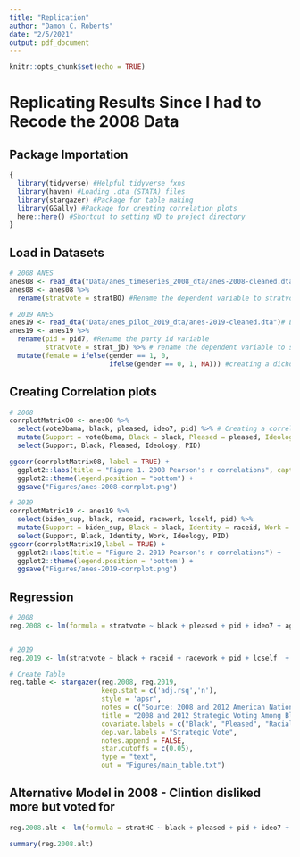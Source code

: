 ```yaml
---
title: "Replication"
author: "Damon C. Roberts"
date: "2/5/2021"
output: pdf_document
---
```


```r
knitr::opts_chunk$set(echo = TRUE)
```

# Replicating Results Since I had to Recode the 2008 Data
## Package Importation
```r
{
  library(tidyverse) #Helpful tidyverse fxns
  library(haven) #Loading .dta (STATA) files
  library(stargazer) #Package for table making
  library(GGally) #Package for creating correlation plots
  here::here() #Shortcut to setting WD to project directory
}
```
## Load in Datasets

```r
# 2008 ANES
anes08 <- read_dta("Data/anes_timeseries_2008_dta/anes-2008-cleaned.dta") # Loading 2008 ANES data
anes08 <- anes08 %>%
  rename(stratvote = stratBO) #Rename the dependent variable to stratvote

# 2019 ANES
anes19 <- read_dta("Data/anes_pilot_2019_dta/anes-2019-cleaned.dta")# Loading 2019 ANES data
anes19 <- anes19 %>%
  rename(pid = pid7, #Rename the party id variable
         stratvote = strat_jb) %>% # rename the dependent variable to stratvote
  mutate(female = ifelse(gender == 1, 0, 
                         ifelse(gender == 0, 1, NA))) #creating a dichotomous variable from gender titled female. Female self-identified respondents == 1, otherwise == 0
```

## Creating Correlation plots
```r
# 2008
corrplotMatrix08 <- anes08 %>% 
  select(voteObama, black, pleased, ideo7, pid) %>% # Creating a correlational plot matrix of only the variables I want to be in the plot
  mutate(Support = voteObama, Black = black, Pleased = pleased, Ideology = ideo7, PID = pid) %>% # renaming these variables to be aesthetically appealing for the plot
  select(Support, Black, Pleased, Ideology, PID)

ggcorr(corrplotMatrix08, label = TRUE) +
  ggplot2::labs(title = "Figure 1. 2008 Pearson's r correlations", caption = "Data Retrieved from 2008 ANES") +
  ggplot2::theme(legend.position = "bottom") +
  ggsave("Figures/anes-2008-corrplot.png")

# 2019
corrplotMatrix19 <- anes19 %>%
  select(biden_sup, black, raceid, racework, lcself, pid) %>%
  mutate(Support = biden_sup, Black = black, Identity = raceid, Work = racework, Ideology = lcself, PID = pid) %>%
  select(Support, Black, Identity, Work, Ideology, PID)
ggcorr(corrplotMatrix19,label = TRUE) + 
  ggplot2::labs(title = "Figure 2. 2019 Pearson's r correlations") + 
  ggplot2::theme(legend.position = 'bottom') +
  ggsave("Figures/anes-2019-corrplot.png")
```

## Regression
```r
# 2008
reg.2008 <- lm(formula = stratvote ~ black + pleased + pid + ideo7 + age + female, data = anes08)


# 2019
reg.2019 <- lm(stratvote ~ black + raceid + racework + pid + lcself  + age + female, data = anes19)

# Create Table
reg.table <- stargazer(reg.2008, reg.2019,
                       keep.stat = c('adj.rsq','n'),
                       style = 'apsr',
                       notes = c("Source: 2008 and 2012 American National Election.", "Ordinary Least Squares Coefficients.", "Standard Errors in parenthases"),
                       title = "2008 and 2012 Strategic Voting Among Black Voters",
                       covariate.labels = c("Black", "Pleased", "Racial Identity", "Linked Fate", "Party ID", "Ideology - 7 Item", "Ideology - 5 Item", "Age", "Female"),
                       dep.var.labels = "Strategic Vote",
                       notes.append = FALSE,
                       star.cutoffs = c(0.05),
                       type = "text",
                       out = "Figures/main_table.txt")
```

## Alternative Model in 2008 - Clintion disliked more but voted for

```r
reg.2008.alt <- lm(formula = stratHC ~ black + pleased + pid + ideo7 + age + female, data = anes08)

summary(reg.2008.alt)
```